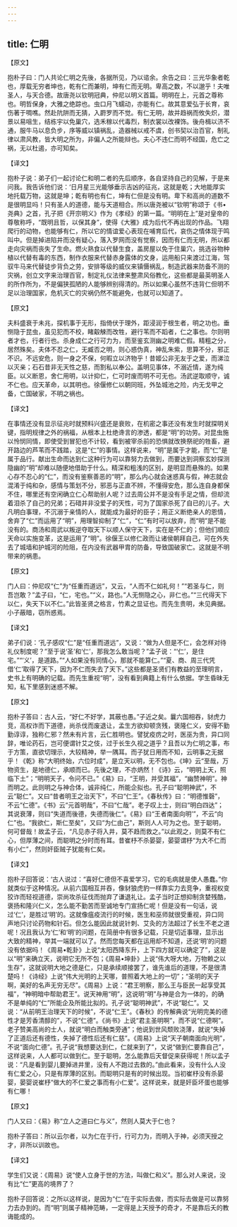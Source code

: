 ```yaml
---
---
---
```

title: 仁明
---



【原文】

抱朴子曰：门人共论仁明之先後，各据所见，乃以谘余。余告之曰：三光华象者乾也，厚载无穷者坤也，乾有仁而兼明，坤有仁而无明。卑高之数，不以邈乎！夫唯圣人，与天合德。故唐尧以钦明冠典，仲尼以明义首篇。明明在上，元首之尊称也。明哲保身，大雅之绝踪也。虫口月飞蠕动，亦能有仁。故其意爱弘于长育，哀伤著于啁噍。然赴阬阱而无猜，入罻罗而不觉。有仁无明，故并趋祸而攸失炽，潜景以易咀生，结栋宇以免巢穴，选禾稼以代毒烈，制衣裳以改裸饰。後舟楫以济不通，服牛马以息负步，序等威以镇祸乱，造器械以戒不虞，创书契以治百官，制礼律以肃风教，皆大明之所为，非偏人之所能辩也。夫心不违仁而明不经国，危亡之祸，无以杜遏，亦可知矣。

【译文】

抱朴子说：弟子们一起讨论仁和明二者的先后顺序，各自坚持自己的见解，于是来问我。我告诉他们说：‘日月星三光能够垂示吉凶的征兆，这就是乾；大地能厚实地托载万物，这就是坤；乾有明也有仁，坤有仁但是没有明。卑下和高尚的道数不是很明显吗！只有圣人的道德，能与天道相合。所以唐尧被以“钦明”称颂于《书•尧典》之首，孔子把《开宗明义》作为《孝经》的第一篇。“明明在上”是对皇帝的尊敬称呼，“既明且哲，以保其身”，使得《大雅》成为后代不再出现的作品。飞翔爬行的动物，也能够有仁，所以它的情谊爱心表现在哺育后代，哀伤之情体现于鸣叫中。但是掉进陷井而没有疑心，落入罗网而没有觉察，因而有仁而无明，所以都走向灾祸而丧失了生命。燃火熟食以代替生食，盖房屋以免于住巢穴，挑选谷物种植以代替有毒的东西，制作衣服来代替赤身露体的文身，运用船只来渡过江海，驾驭牛马来代替徒步背负之劳，安排等级的威仪来镇慑祸乱，制造武器来防备不测的灾祸，创立文字来治理百官，制定礼仪法律来整肃风俗教化，这些都是最英明圣人的所作所为，不是偏狭孤陋的人能够辨别得清的。所以如果心虽然不违背仁但明不足以治理国家，危机灭亡的灾祸仍然不能避免，也就可以知道了。

【原文】

夫料盛衰于未兆，探机事于无形，指倚伏于理外，距浸润于根生者，明之功也。垂恻隐于昆虫，虽见犯而不校，睹觳觫而改牲，避行苇而不蹈者，仁之事也。尔则明者才也，行者行也。杀身成仁之行可力为，而至鉴玄测幽之明难亡假。精粗之分，居然殊矣。夫体不忍之仁，无臧否之明，则心惑伪真，神乱朱紫，思算不分，邪正不识。不远安危，则一身之不保，何暇立以济物乎！昔姬公非无友于之爱，而涕泣以灭亲；石石昔非无天性之慈，而割私以奉公。盖明见事体，不溺近情，遂为纯臣。以义断恩，舍仁用明，以计抑仁，仁可时废而明不可无也。汤武逆取顺守，诚不仁也。应天革命，以其明也。徐偃修仁以朝同班，外坠城池之险，内无戈甲之备，亡国破家，不明之祸也。

【译文】

在事情还没有显示征兆时就预料兴盛还是衰败，在机密之事还没有发生时就探明关键，指明规律之外的祸福，从根本上杜绝谗言的渗透，都是“明”的功劳。对昆虫施以怜悯同情，即使受到冒犯也不计较，看到被宰杀前的恐惧就改换祭祀的牲畜，避开路边的芦苇而不践踏，这是“仁”的事情。这样说来，“明”是属于才能，而“仁”是属于品行。献出生命而达到仁这种行为可以靠努力去做到，而要达到洞察玄妙探测隐幽的“明”却难以随便地借助于什么。精深和粗浅的区别，是明显而悬殊的。如果心存不忍心的“仁”，而没有鉴察善恶的“明”，那么内心就会迷惑真与假，神志就会混淆于纯和杂，感情与策划不分，邪恶与正直不辨，不懂得安危，那么连自身都保不住，哪里还有空闲确立仁心帮助别人呢？过去周公并不是没有手足之情，但却流着泪杀了自己的兄弟；石碏并非没爱子的天性，可为了国家杀死了自已的儿子。大凡明白事理，不沉溺于亲情的人，就能成为最好的臣子；用正义断绝亲人的恩情，舍弃了“仁”而运用了“明”，用理智抑制了“仁”，“仁”有时可以放弃，而“明”是不能没有的。商汤和周武以叛逆夺取天下以顺人保守天下，实在是不仁的；但他们顺应天命以实施变革，这是运用了“明”。徐偃王以修仁政而让诸侯朝拜自己，可在外失去了城墙和护城河的险阻，在内没有武器甲胄的防备，导致国破家亡。这就是不明带来的祸患。

【原文】

门人曰：仲尼叹“仁”为“任重而道远”，又云，“人而不仁如礼何！”“若圣与仁，则吾岂敢？”孟子曰，“仁，宅也。”“义，路也。”人无恻隐之心，非仁也。”“三代得天下以仁，失天下以不仁。”此皆圣贤之格言，竹素之显证也。而先生贵明，未见典据。小子蔽暗，窃所惑焉。

【译文】

弟子们说：‘孔子感叹“仁”是“任重而道远”，又说：“做为人但是不仁，会怎样对待礼仪制度呢？”至于说‘圣’和‘仁’，那我怎么敢当呢？”孟子说：“‘仁’，是住宅。”“‘义’，是道路。”“人如果没有同情心，那就不能算仁。”“夏、商、周三代凭借‘仁’取得了天下，因为不仁而失去了天下。”这些都是圣贤们有教益的至理明言，史书上有明确的记载。而先生重视“明”，没有看到典籍上有什么依据。学生昏昧无知，私下里感到迷惑不解。

【原文】

抱朴子答曰：古人云，“好仁不好学，其蔽也愚。”子近之矣。曩六国相吞，豺虎力竞，高权诈而下道德，尚杀伐而废退让，孟生方欲抑顿贪残，褒隆仁义，安得不勤勤谆谆，独称仁邪？然未有片言，云仁胜明也。譬犹疫疠之时，医巫为贵，异口同辞，唯论药石，岂可便谓针艾之伎，过于长生久视之道乎？且吾以为仁明之事，布于方策，直欲切理示，大较精神，举一隅耳。而子犹日用而不知，云明事之无据乎！《乾》称“大明终始，六位时成”，是立天以明，无不包也。《坤》云“至哉，万物资生，是地德仁，承顺而已。先後之理，不亦炳然！《诗》云，“明明上天，照临下土”；“明明天子，令问不已。”《易》曰，“王明，并受其福”，“幽赞神明”。神而明之。此则明之与神合体，诚非纯仁，所能企拟也。孔子曰“聪明神武”，不云“聪仁”。又曰“昔者明王之治天下”，不曰“仁王”。《春秋传》曰：“明德惟磬”，不云“仁德”。《书》云“元首明哉”，不曰“仁哉”。老子叹上士，则曰“明白四达”；其说衰薄，则曰“失道而後德，失德而後仁”。《易》曰“王者南面向明’”，不云“向仁”也。“我欲仁，斯仁至矣”，又曰“为仁由己”，斯则人人可为之也。至于聪明，何可督哉！故孟子云，“凡见赤子将入井，莫不趋而救之。”以此观之，则莫不有仁心，但厚薄之间，而聪明之分时而有耳。昔崔杼不杀晏婴，晏婴谓杼“为大不仁而有小仁”，然则奸臣贼子犹能有仁矣。

【译文】

抱朴子回答说：‘古人说过：“喜好仁德但不喜爱学习，它的毛病就是使人愚蠢。”你就类似于这种情况。从前六国相互并吞，像豺狼虎豹一样靠实力去竞争，重视权变狡诈而轻视道德，崇尚攻杀征伐而抛弃了谦退礼让。孟子当时正想抑制贪婪残酷，褒扬和隆兴仁义，怎么能不勤苦而至诚地专门宣扬仁呢！但是没有一句话，说过‘仁’，是胜过‘明’的。这就像瘟疫流行的时候，医生和巫师就很受重视，异口同声地只讨论药物和针石。但怎么能因此就说针刺、艾灸的方法超过了长生不老之道呢！况且我认为‘仁’和‘明’的问题，在简册中有很多记载，只是切近事理，显示出大致的精神，举其一端就可以了。然而您每天都在运用却不知道，还说‘明’的问题没有依据吗！《周易•乾卦》上说“太阳西降东升，上下四方就可以确定了”，这是以“明”来确立天，说明它无所不包；《周易•坤卦》上说“伟大呀大地，万物赖之以生存”，这就说明大地之德是仁，只是承续顺接罢了，谁先谁后的道理，不是很清楚吗！《诗经》上说“伟大光明的上天哪，普照着大地上的一切”；“圣明的天子啊，美好的名声无穷无尽”。《周易》上说：“君王明察，那么王与臣民一起享受其福”，“神明暗中帮助君王”。说天神用“明”，这说明“明”与神是合为一体的，的确不是单纯的“仁”所能企及所能比拟的。孔子说“聪明神武”，不说“聪仁”。又说：“从前明王治理天下的时候”，不说“仁王”。《春秋》的传解典说“光明完美的德性才是芳香清醇的”，不说“仁德”。《尚书》上说“君主圣明啊”，而不说“仁德啊”。老子赞美高尚的士人，就说“明白而触类旁通”；他说到世风颓败浇薄，就说“失掉了正道后还有德性，失掉了德性后还有仁慈”。《周易》上说“天子朝南面向光明”，不说“面向仁德”。孔子说“我想要达到仁，仁就来到了”，又说“做到仁要靠自己”，这样说来，人人都可以做到仁。至于聪明，怎么能靠后天督促来获得呢！所以孟子说：“凡是看到婴儿要掉进井里，没有人不跑过去救的。”由此看来，没有什么人没有仁爱之心，只是有厚薄的区别。而聪明只是有的时候出现。当初崔杼没有杀晏婴，晏婴说崔杼“做大的不仁爱之事而有小仁爱”。这样说来，就是奸臣坏蛋也能够有仁哪！

【原文】

门人又曰：《易》称“立人之道曰仁与义”，然则人莫大于仁也？

抱朴子答曰：所以云尔者，以为仁在于行，行可力为，而明入于神，必须天授之才，非所以训故也。

【译文】

学生们又说：《周易》说“使人立身于世的方法，叫做仁和义”。那么对人来说，没有比“仁”更高的境界了？

抱朴子回答说：之所以这样说，是因为“仁”在于实际去做，而实际去做是可以靠努力去办到的。而“明”则属子精神范畴，一定得是上天授予的奇才，不是靠后夭的教诲能成的。